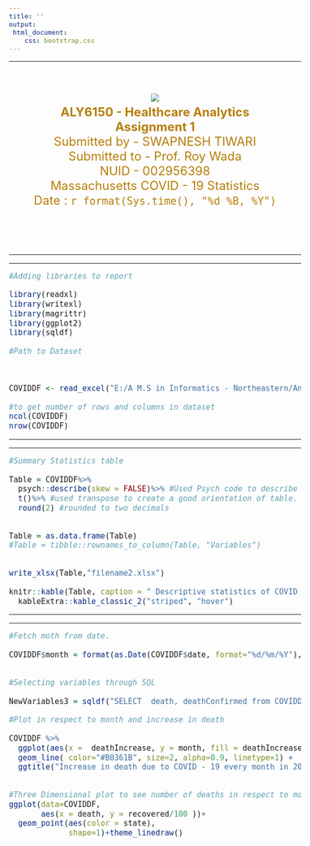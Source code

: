 ---
title: ''
output:
 html_document:
    css: bootstrap.css
---


<style type="text/css">

body, td {
   font-size: 16px;
   
}
code.r{
  font-size: 15px;
  
}
pre {
  font-size: 15px
}
</style>

---

<BR>
<BR>
<HTML>
<HEAD>
<BODY>
<CENTER>
![](E:\\A M.S in Informatics - Northeastern\\Analytics\\Healthcare Pharma Data and Apps\\Assingment and Discussion 1\\NEU-logo.png)
<FONT SIZE=5, COLOR="#B57F0A">
<BR> <B> ALY6150 - Healthcare Analytics </B>
<BR> <B> Assignment 1 </B>
<BR> Submitted by - SWAPNESH TIWARI
<BR> Submitted to - Prof. Roy Wada 
<BR> NUID - 002956398
<BR> Massachusetts COVID - 19 Statistics
<BR> Date :  `r format(Sys.time(), "%d %B, %Y")`
</FONT>
</CENTER>
</HEAD>
<BR>
<BR>
<BR>

---

---


```{r  warning=FALSE, message=FALSE}

#Adding libraries to report

library(readxl)
library(writexl)
library(magrittr)
library(ggplot2)
library(sqldf)

#Path to Dataset



COVIDDF <- read_excel("E:/A M.S in Informatics - Northeastern/Analytics/Healthcare Pharma Data and Apps/Assingment and Discussion 1/DataSet/massachusetts-history.xlsx")

#to get number of rows and columns in dataset
ncol(COVIDDF)
nrow(COVIDDF)
```


---

---

```{r warning=F}

#Summary Statistics table

Table = COVIDDF%>%
  psych::describe(skew = FALSE)%>% #Used Psych code to describe the data.
  t()%>% #used transpose to create a good orientation of table.
  round(2) #rounded to two decimals


Table = as.data.frame(Table)
#Table = tibble::rownames_to_column(Table, "Variables")


write_xlsx(Table,"filename2.xlsx")

knitr::kable(Table, caption = " Descriptive statistics of COVID - 19 in Massachusetts")%>% 
  kableExtra::kable_classic_2("striped", "hover")

```


---

---



```{r warning=FALSE}

#Fetch moth from date.

COVIDDF$month = format(as.Date(COVIDDF$date, format="%d/%m/%Y"),"%m")


#Selecting variables through SQL

NewVariables3 = sqldf("SELECT  death, deathConfirmed from COVIDDF")

#Plot in respect to month and increase in death

COVIDDF %>%
  ggplot(aes(x =  deathIncrease, y = month, fill = deathIncrease)) +
  geom_line( color="#B0361B", size=2, alpha=0.9, linetype=1) + 
  ggtitle("Increase in death due to COVID - 19 every month in 2021")


#Three Dimensional plot to see number of deaths in respect to months
ggplot(data=COVIDDF,
       aes(x = death, y = recovered/100 ))+
  geom_point(aes(color = state),
             shape=1)+theme_linedraw()

```

